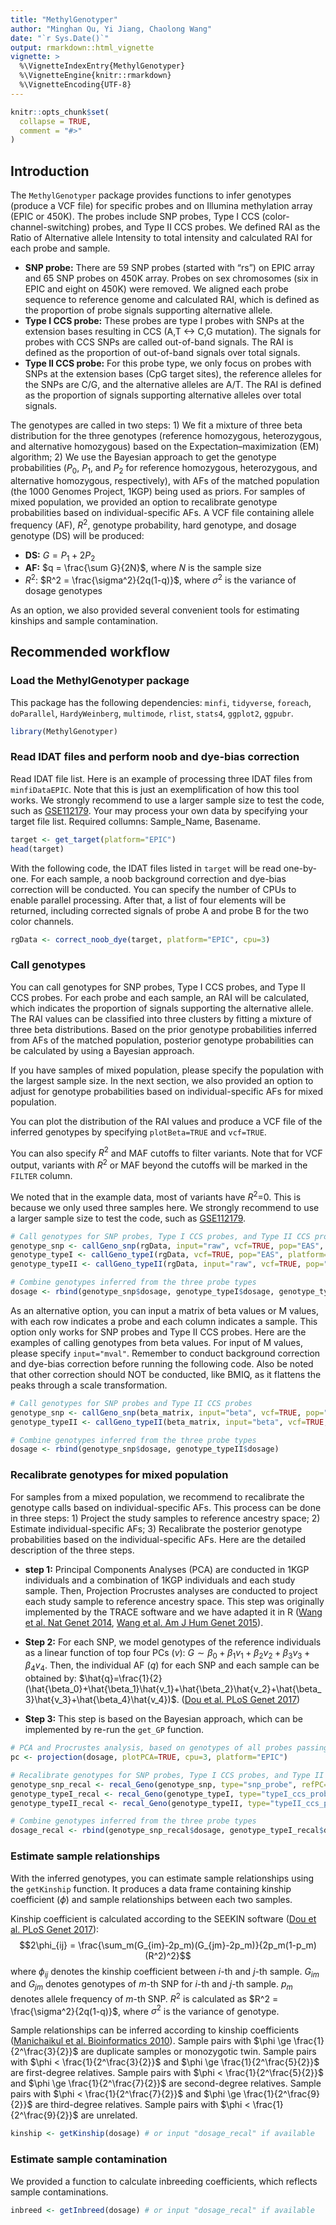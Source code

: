 ```yaml
---
title: "MethylGenotyper"
author: "Minghan Qu, Yi Jiang, Chaolong Wang"
date: "`r Sys.Date()`"
output: rmarkdown::html_vignette
vignette: >
  %\VignetteIndexEntry{MethylGenotyper}
  %\VignetteEngine{knitr::rmarkdown}
  %\VignetteEncoding{UTF-8}
---
```


```r
knitr::opts_chunk$set(
  collapse = TRUE,
  comment = "#>"
)
```

## Introduction

The `MethylGenotyper` package provides functions to infer genotypes (produce a VCF file) for specific probes and on Illumina methylation array (EPIC or 450K). The probes include SNP probes, Type I CCS (color-channel-switching) probes, and Type II CCS probes. We defined RAI as the Ratio of Alternative allele Intensity to total intensity and calculated RAI for each probe and sample.

-   **SNP probe:** There are 59 SNP probes (started with "rs") on EPIC array and 65 SNP probes on 450K array. Probes on sex chromosomes (six in EPIC and eight on 450K) were removed. We aligned each probe sequence to reference genome and calculated RAI, which is defined as the proportion of probe signals supporting alternative allele.
-   **Type I CCS probe:** These probes are type I probes with SNPs at the extension bases resulting in CCS (A,T \<-\> C,G mutation). The signals for probes with CCS SNPs are called out-of-band signals. The RAI is defined as the proportion of out-of-band signals over total signals.
-   **Type II CCS probe:** For this probe type, we only focus on probes with SNPs at the extension bases (CpG target sites), the reference alleles for the SNPs are C/G, and the alternative alleles are A/T. The RAI is defined as the proportion of signals supporting alternative alleles over total signals.

The genotypes are called in two steps: 1) We fit a mixture of three beta distribution for the three genotypes (reference homozygous, heterozygous, and alternative homozygous) based on the Expectation--maximization (EM) algorithm; 2) We use the Bayesian approach to get the genotype probabilities ($P_0$, $P_1$, and $P_2$ for reference homozygous, heterozygous, and alternative homozygous, respectively), with AFs of the matched population (the 1000 Genomes Project, 1KGP) being used as priors. For samples of mixed population, we provided an option to recalibrate genotype probabilities based on individual-specific AFs. A VCF file containing allele frequency (AF), $R^2$, genotype probability, hard genotype, and dosage genotype (DS) will be produced:

-   **DS:** $G = P_1 + 2P_2$
-   **AF:** $q = \frac{\sum G}{2N}$, where $N$ is the sample size
-   $R^2$: $R^2 = \frac{\sigma^2}{2q(1-q)}$, where $\sigma^2$ is the variance of dosage genotypes

As an option, we also provided several convenient tools for estimating kinships and sample contamination.

## Recommended workflow

### Load the MethylGenotyper package

This package has the following dependencies: `minfi`, `tidyverse`, `foreach`, `doParallel`, `HardyWeinberg`, `multimode`, `rlist`, `stats4`, `ggplot2`, `ggpubr`.

```r
library(MethylGenotyper)
```

### Read IDAT files and perform noob and dye-bias correction

Read IDAT file list. Here is an example of processing three IDAT files from `minfiDataEPIC`. Note that this is just an exemplification of how this tool works. We strongly recommend to use a larger sample size to test the code, such as [GSE112179](https://www.ncbi.nlm.nih.gov/geo/query/acc.cgi?acc=GSE112179). Your may process your own data by specifying your target file list. Required collumns: Sample_Name, Basename.

```r
target <- get_target(platform="EPIC")
head(target)
```

With the following code, the IDAT files listed in `target` will be read one-by-one. For each sample, a noob background correction and dye-bias correction will be conducted. You can specify the number of CPUs to enable parallel processing. After that, a list of four elements will be returned, including corrected signals of probe A and probe B for the two color channels.

```r
rgData <- correct_noob_dye(target, platform="EPIC", cpu=3)
```

### Call genotypes

You can call genotypes for SNP probes, Type I CCS probes, and Type II CCS probes. For each probe and each sample, an RAI will be calculated, which indicates the proportion of signals supporting the alternative allele. The RAI values can be classified into three clusters by fitting a mixture of three beta distributions. Based on the prior genotype probabilities inferred from AFs of the matched population, posterior genotype probabilities can be calculated by using a Bayesian approach.

If you have samples of mixed population, please specify the population with the largest sample size. In the next section, we also provided an option to adjust for genotype probabilities based on individual-specific AFs for mixed population.

You can plot the distribution of the RAI values and produce a VCF file of the inferred genotypes by specifying `plotBeta=TRUE` and `vcf=TRUE`.

You can also specify $R^2$ and MAF cutoffs to filter variants. Note that for VCF output, variants with $R^2$ or MAF beyond the cutoffs will be marked in the `FILTER` column.

We noted that in the example data, most of variants have $R^2$=0. This is because we only used three samples here. We strongly recommend to use a larger sample size to test the code, such as [GSE112179](https://www.ncbi.nlm.nih.gov/geo/query/acc.cgi?acc=GSE112179).

```r
# Call genotypes for SNP probes, Type I CCS probes, and Type II CCS probes
genotype_snp <- callGeno_snp(rgData, input="raw", vcf=TRUE, pop="EAS", platform="EPIC")
genotype_typeI <- callGeno_typeI(rgData, vcf=TRUE, pop="EAS", platform="EPIC")
genotype_typeII <- callGeno_typeII(rgData, input="raw", vcf=TRUE, pop="EAS", platform="EPIC")

# Combine genotypes inferred from the three probe types
dosage <- rbind(genotype_snp$dosage, genotype_typeI$dosage, genotype_typeII$dosage)
```

As an alternative option, you can input a matrix of beta values or M values, with each row indicates a probe and each column indicates a sample. This option only works for SNP probes and Type II CCS probes. Here are the examples of calling genotypes from beta values. For input of M values, please specify `input="mval"`. Remember to conduct background correction and dye-bias correction before running the following code. Also be noted that other correction should NOT be conducted, like BMIQ, as it flattens the peaks through a scale transformation.

```r
# Call genotypes for SNP probes and Type II CCS probes
genotype_snp <- callGeno_snp(beta_matrix, input="beta", vcf=TRUE, pop="EAS", platform="EPIC")
genotype_typeII <- callGeno_typeII(beta_matrix, input="beta", vcf=TRUE, pop="EAS", platform="EPIC")

# Combine genotypes inferred from the three probe types
dosage <- rbind(genotype_snp$dosage, genotype_typeII$dosage)
```

### Recalibrate genotypes for mixed population

For samples from a mixed population, we recommend to recalibrate the genotype calls based on individual-specific AFs. This process can be done in three steps: 1) Project the study samples to reference ancestry space; 2) Estimate individual-specific AFs; 3) Recalibrate the posterior genotype probabilities based on the individual-specific AFs. Here are the detailed description of the three steps.

-   **step 1:** Principal Components Analyses (PCA) are conducted in 1KGP individuals and a combination of 1KGP individuals and each study sample. Then, Projection Procrustes analyses are conducted to project each study sample to reference ancestry space. This step was originally implemented by the TRACE software and we have adapted it in R ([Wang et al. Nat Genet 2014](https://www.nature.com/articles/ng.2924), [Wang et al. Am J Hum Genet 2015](http://dx.doi.org/10.1016/j.ajhg.2015.04.018)).

-   **Step 2:** For each SNP, we model genotypes of the reference individuals as a linear function of top four PCs ($v$): $G\sim\beta_0+\beta_1v_1+\beta_2v_2+\beta_3v_3+\beta_4v_4$. Then, the individual AF ($q$) for each SNP and each sample can be obtained by: $\hat{q}=\frac{1}{2}(\hat{\beta_0}+\hat{\beta_1}\hat{v_1}+\hat{\beta_2}\hat{v_2}+\hat{\beta_3}\hat{v_3}+\hat{\beta_4}\hat{v_4})$. ([Dou et al. PLoS Genet 2017](https://journals.plos.org/plosgenetics/article?id=10.1371/journal.pgen.1007021))

-   **Step 3:** This step is based on the Bayesian approach, which can be implemented by re-run the `get_GP` function.

```r
# PCA and Procrustes analysis, based on genotypes of all probes passing QC
pc <- projection(dosage, plotPCA=TRUE, cpu=3, platform="EPIC")

# Recalibrate genotypes for SNP probes, Type I CCS probes, and Type II CCS probes
genotype_snp_recal <- recal_Geno(genotype_snp, type="snp_probe", refPC=pc$refPC, studyPC=pc$studyPC, platform="EPIC")
genotype_typeI_recal <- recal_Geno(genotype_typeI, type="typeI_ccs_probe", refPC=pc$refPC, studyPC=pc$studyPC, platform="EPIC")
genotype_typeII_recal <- recal_Geno(genotype_typeII, type="typeII_ccs_probe", refPC=pc$refPC, studyPC=pc$studyPC, platform="EPIC")

# Combine genotypes inferred from the three probe types
dosage_recal <- rbind(genotype_snp_recal$dosage, genotype_typeI_recal$dosage, genotype_typeII_recal$dosage)
```

### Estimate sample relationships

With the inferred genotypes, you can estimate sample relationships using the `getKinship` function. It produces a data frame containing kinship coefficient ($\phi$) and sample relationships between each two samples.

Kinship coefficient is calculated according to the SEEKIN software ([Dou et al. PLoS Genet 2017](https://journals.plos.org/plosgenetics/article?id=10.1371/journal.pgen.1007021)):
$$2\phi_{ij} = \frac{\sum_m(G_{im}-2p_m)(G_{jm}-2p_m)}{2p_m(1-p_m)(R^2)^2}$$
where $\phi_{ij}$ denotes the kinship coefficient between $i$-th and $j$-th sample. $G_{im}$ and $G_{jm}$ denotes genotypes of $m$-th SNP for $i$-th and $j$-th sample. $p_m$ denotes allele frequency of $m$-th SNP. $R^2$ is calculated as $R^2 = \frac{\sigma^2}{2q(1-q)}$, where $\sigma^2$ is the variance of genotype.

Sample relationships can be inferred according to kinship coefficients ([Manichaikul et al. Bioinformatics 2010](https://academic.oup.com/bioinformatics/article/26/22/2867/228512)). Sample pairs with $\phi \ge \frac{1}{2^\frac{3}{2}}$ are duplicate samples or monozygotic twin. Sample pairs with $\phi < \frac{1}{2^\frac{3}{2}}$ and $\phi \ge \frac{1}{2^\frac{5}{2}}$ are first-degree relatives. Sample pairs with $\phi < \frac{1}{2^\frac{5}{2}}$ and $\phi \ge \frac{1}{2^\frac{7}{2}}$ are second-degree relatives. Sample pairs with $\phi < \frac{1}{2^\frac{7}{2}}$ and $\phi \ge \frac{1}{2^\frac{9}{2}}$ are third-degree relatives. Sample pairs with $\phi < \frac{1}{2^\frac{9}{2}}$ are unrelated.

```r
kinship <- getKinship(dosage) # or input "dosage_recal" if available
```

### Estimate sample contamination

We provided a function to calculate inbreeding coefficients, which reflects sample contaminations.

```r
inbreed <- getInbreed(dosage) # or input "dosage_recal" if available
```
